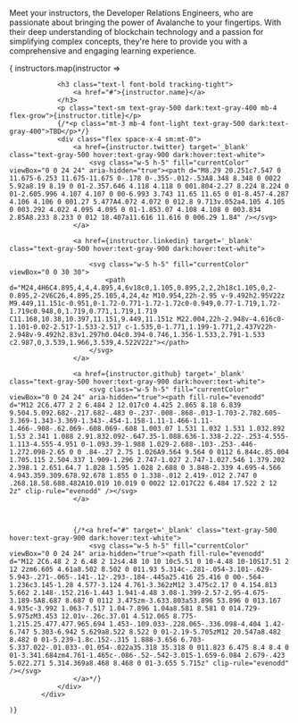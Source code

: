 
Meet your instructors, the Developer Relations Engineers, who are passionate about bringing the power of Avalanche to your fingertips. With their deep understanding of blockchain technology and a passion for simplifying complex concepts, they're here to provide you with a comprehensive and engaging learning experience.

<div class="grid gap-8 mb-6 lg:mb-16 md:grid-cols-3">
    { instructors.map(instructor => 
        <div key={instructor.name} class="p-5 bg-gray-50 rounded-lg shadow flex flex-col dark:bg-gray-800 dark:border-gray-700">
            <a href={instructor.twitter} target='_blank' >
                <img className="w-full aspect-square rounded-lg m-0" width={100} height={100} src={`/common-images/intro/instructors/${instructor.name.toLowerCase().replaceAll(" ", "-")}.jpeg`} alt="" />
            </a>

                <h3 class="text-l font-bold tracking-tight">
                    <a href="#">{instructor.name}</a>
                </h3>
                <p class="text-sm text-gray-500 dark:text-gray-400 mb-4 flex-grow">{instructor.title}</p>
                {/*<p class="mt-3 mb-4 font-light text-gray-500 dark:text-gray-400">TBD</p>*/}
                <div class="flex space-x-4 sm:mt-0">
                    <a href={instructor.twitter} target='_blank' class="text-gray-500 hover:text-gray-900 dark:hover:text-white">
                        <svg class="w-5 h-5" fill="currentColor" viewBox="0 0 24 24" aria-hidden="true"><path d="M8.29 20.251c7.547 0 11.675-6.253 11.675-11.675 0-.178 0-.355-.012-.53A8.348 8.348 0 0022 5.92a8.19 8.19 0 01-2.357.646 4.118 4.118 0 001.804-2.27 8.224 8.224 0 01-2.605.996 4.107 4.107 0 00-6.993 3.743 11.65 11.65 0 01-8.457-4.287 4.106 4.106 0 001.27 5.477A4.072 4.072 0 012.8 9.713v.052a4.105 4.105 0 003.292 4.022 4.095 4.095 0 01-1.853.07 4.108 4.108 0 003.834 2.85A8.233 8.233 0 012 18.407a11.616 11.616 0 006.29 1.84" /></svg>
                    </a>

                    <a href={instructor.linkedin} target='_blank' class="text-gray-500 hover:text-gray-900 dark:hover:text-white">

                        <svg class="w-5 h-5" fill="currentColor" viewBox="0 0 30 30">
                            <path d="M24,4H6C4.895,4,4,4.895,4,6v18c0,1.105,0.895,2,2,2h18c1.105,0,2-0.895,2-2V6C26,4.895,25.105,4,24,4z M10.954,22h-2.95 v-9.492h2.95V22z M9.449,11.151c-0.951,0-1.72-0.771-1.72-1.72c0-0.949,0.77-1.719,1.72-1.719c0.948,0,1.719,0.771,1.719,1.719 C11.168,10.38,10.397,11.151,9.449,11.151z M22.004,22h-2.948v-4.616c0-1.101-0.02-2.517-1.533-2.517 c-1.535,0-1.771,1.199-1.771,2.437V22h-2.948v-9.492h2.83v1.297h0.04c0.394-0.746,1.356-1.533,2.791-1.533 c2.987,0,3.539,1.966,3.539,4.522V22z"></path>
                        </svg>
                    </a>

                    <a href={instructor.github} target='_blank' class="text-gray-500 hover:text-gray-900 dark:hover:text-white">
                        <svg class="w-5 h-5" fill="currentColor" viewBox="0 0 24 24" aria-hidden="true"><path fill-rule="evenodd" d="M12 2C6.477 2 2 6.484 2 12.017c0 4.425 2.865 8.18 6.839 9.504.5.092.682-.217.682-.483 0-.237-.008-.868-.013-1.703-2.782.605-3.369-1.343-3.369-1.343-.454-1.158-1.11-1.466-1.11-1.466-.908-.62.069-.608.069-.608 1.003.07 1.531 1.032 1.531 1.032.892 1.53 2.341 1.088 2.91.832.092-.647.35-1.088.636-1.338-2.22-.253-4.555-1.113-4.555-4.951 0-1.093.39-1.988 1.029-2.688-.103-.253-.446-1.272.098-2.65 0 0 .84-.27 2.75 1.026A9.564 9.564 0 0112 6.844c.85.004 1.705.115 2.504.337 1.909-1.296 2.747-1.027 2.747-1.027.546 1.379.202 2.398.1 2.651.64.7 1.028 1.595 1.028 2.688 0 3.848-2.339 4.695-4.566 4.943.359.309.678.92.678 1.855 0 1.338-.012 2.419-.012 2.747 0 .268.18.58.688.482A10.019 10.019 0 0022 12.017C22 6.484 17.522 2 12 2z" clip-rule="evenodd" /></svg>
                    </a>

                    

                    {/*<a href="#" target='_blank' class="text-gray-500 hover:text-gray-900 dark:hover:text-white">
                        <svg class="w-5 h-5" fill="currentColor" viewBox="0 0 24 24" aria-hidden="true"><path fill-rule="evenodd" d="M12 2C6.48 2 2 6.48 2 12s4.48 10 10 10c5.51 0 10-4.48 10-10S17.51 2 12 2zm6.605 4.61a8.502 8.502 0 011.93 5.314c-.281-.054-3.101-.629-5.943-.271-.065-.141-.12-.293-.184-.445a25.416 25.416 0 00-.564-1.236c3.145-1.28 4.577-3.124 4.761-3.362zM12 3.475c2.17 0 4.154.813 5.662 2.148-.152.216-1.443 1.941-4.48 3.08-1.399-2.57-2.95-4.675-3.189-5A8.687 8.687 0 0112 3.475zm-3.633.803a53.896 53.896 0 013.167 4.935c-3.992 1.063-7.517 1.04-7.896 1.04a8.581 8.581 0 014.729-5.975zM3.453 12.01v-.26c.37.01 4.512.065 8.775-1.215.25.477.477.965.694 1.453-.109.033-.228.065-.336.098-4.404 1.42-6.747 5.303-6.942 5.629a8.522 8.522 0 01-2.19-5.705zM12 20.547a8.482 8.482 0 01-5.239-1.8c.152-.315 1.888-3.656 6.703-5.337.022-.01.033-.01.054-.022a35.318 35.318 0 011.823 6.475 8.4 8.4 0 01-3.341.684zm4.761-1.465c-.086-.52-.542-3.015-1.659-6.084 2.679-.423 5.022.271 5.314.369a8.468 8.468 0 01-3.655 5.715z" clip-rule="evenodd" /></svg>
                    </a>*/}
                </div>
            </div>

    )}
    
</div>  
